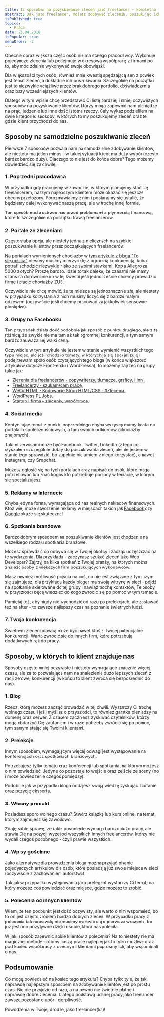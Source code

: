 ```yaml
---
title: 12 sposobów na pozyskiwanie zleceń jako freelancer – kompletna lista
abstract: Jak jako freelancer, możesz zdobywać zlecenia, poszukując ich, lub otrzymując z zewnątrz bez dodatkowej pracy? O tym w tym wpisie!
isPublished: true
topics:
  - Praca
date: 23.04.2018
isPopular: true
menuOrder: -3
---
```


Obecnie coraz większa część osób nie ma stałego pracodawcy. Wykonuje pojedyncze zlecenia lub podejmuje w okresową współpracę z firmami po to, aby móc zdalnie wykonywać swoje obowiązki.

Dla większości tych osób, również mnie kwestią spędzającą sen z powiek jest temat zleceń, a dokładnie ich poszukiwania. Szczególnie na początku jest to niezwykle uciążliwe przez brak dobrego portfolio, doświadczenia oraz bazy wcześniejszych klientów.

Dlatego w tym wpisie chcę przedstawić Ci listę bardziej i mniej oczywistych sposobów na pozyskiwanie klientów, którzy mogą zapewnić nam pieniądze na prąd, jedzenie lub inne dość istotne rzeczy. Cały wykaz podzieliłem na dwie kategorie: sposoby, w których to my poszukujemy zleceń oraz te, gdzie klient przychodzi do nas.

## Sposoby na samodzielne poszukiwanie zleceń

Pierwsze 7 sposobów pozwala nam na samodzielne zdobywanie klientów, ale niestety ma jeden minus - w takiej sytuacji klient ma duży wybór (często bardzo bardzo duży). Dlaczego to nie jest do końca dobre? Tego możemy dowiedzieć się za chwilę.

### 1. Poprzedni pracodawca

W przypadku gdy pracujemy w zawodzie, w którym planujemy stać się freelancerem, naszym najlepszym klientem może okazać się jeszcze obecny przełożony. Porozmawiajmy z nim i postarajmy się ustalić, że będziemy dalej wykonywać naszą pracę, ale w trochę innej formie.

Ten sposób może ustrzec nas przed problemami z płynnością finansową, które to szczególnie na początku trawią freelancerów.

### 2. Portale ze zleceniami

Często słaba opcja, ale niestety jedna z nielicznych na szybkie poszukiwanie klientów przez początkujących freelancerów.

Na portalach wymienionych chociażby w [tym artykule z bloga "To się opłaca"](http://tosieoplaca.pl/portale-ze-zleceniami-dla-freelancerow-lista-2018-roku/) niestety musimy mierzyć się z ogromną konkurencją, która potrafi schodzić niezwykle nisko ze swoimi stawkami. Kopia Allegro za 5000 złotych? Proszę bardzo. Idzie to tak daleko, że czasami nie mamy szans na dorównanie im w tej kwestii jeśli jednocześnie chcemy prowadzić firmę i płacić chociażby ZUS.

Oczywiście nie chcę mówić, że te miejsca są jednoznacznie złe, ale niestety w przypadku korzystania z nich musimy liczyć się z bardzo małym odzewem (oczywiście jeśli chcemy pracować za jakkolwiek sensowne pieniądze).

### 3. Grupy na Facebooku

Ten przypadek działa dość podobnie jak sposób z punktu drugiego, ale z tą różnicą, że zwykle nie ma tam aż tak ogromnej konkurencji, a tym samym bardzo zauważalnej walki ceną.

Oczywiście w tym artykule nie jestem w stanie wymienić wszystkich tego typu miejsc, ale jeśli chodzi o tematy, w których ja się specjalizuję i podejrzewam sporo osób czytających tego bloga (w końcu większość artykułów dotyczy Front-endu i WordPressa), to możemy zajrzeć na grupy takie jak:

- [Zlecenia dla freelancerów - copywriterzy, tłumacze, graficy, i inni.](https://www.facebook.com/groups/334578946675827/?ref=br_rs)
- [Freelancerzy - szukam/dam pracę.](https://www.facebook.com/groups/szukampracy)
- [WeCutHTML - Kodowanie Stron HTML/CSS - #Zlecenia.](https://www.facebook.com/groups/1460917024220206/)
- [WordPress PL Jobs.](https://www.facebook.com/groups/wpzenjobs/)
- [Startup i firma - zlecenia, współprace.](https://www.facebook.com/groups/1735385666757766/)

### 4. Social media

Kontynuując temat z punktu poprzedniego chyba wszyscy mamy konta na portalach społecznościowych, a tam swoich odbiorców (chociażby znajomych).

Takimi serwisami może być Facebook, Twitter, LinkedIn (z tego co słyszałem szczególnie dobry do poszukiwania zleceń, ale nie jestem w stanie tego sprawdzić, bo zupełnie nie umiem z niego korzystać), a nawet Instagram, czy Snapchat.

Możesz ogłosić się na tych portalach oraz napisać do osób, które mogą potrzebować lub znać kogoś kto potrzebuje pomocy w temacie, w którym się specjalizujesz.

### 5. Reklamy w Internecie

Chyba jedyna forma, wymagająca od nas realnych nakładów finansowych. Któż wie, może stworzenie reklamy w miejscach takich jak [Facebook](https://www.facebook.com/business),czy [Google](https://adwords.google.com/) okaże się skuteczne!

### 6. Spotkania branżowe

Bardzo dobrym sposobem na poszukiwanie klientów jest chodzenie na wszelkiego rodzaju spotkania branżowe.

Możesz sprawdzić co odbywa się w Twojej okolicy i zacząć uczęszczać na te wydarzenia. Dla przykładu - zaczynasz szukać zleceń jako Web Developer? Zajrzyj na kilka spotkań z Twojej branży, na których można znaleźć osoby z większych firm poszukujących wykonawców.

Masz również możliwość pójścia na coś, co nie jest związane z tym czym się zajmujesz, dla przykładu każdy bloger ma swoją witrynę w sieci - pójdź na spotkanie skierowane do tej grupy i nawiąż trochę kontaktów, Te osoby w przyszłości będą wiedzieć do kogo zwrócić się po pomoc w tym temacie.

Pamiętaj też, aby nigdy nie wychodzić od razu po prelekcjach, ale zostawać też na after - to zawsze najlepszy czas na poznanie świetnych ludzi.

### 7. Twoja konkurencja

Świetnym zleceniodawcą może być nawet ktoś z Twojej potencjalnej konkurencji. Warto zwrócić się do innych firm, które potrzebują dodatkowych rąk do pracy.

## Sposoby, w których to klient znajduje nas

Sposoby często mniej oczywiste i niestety wymagające znacznie więcej czasu, ale za to pozwalające nam na znalezienie dużo lepszych zleceń z racji zerowej konkurencji (w końcu to klient zwraca się bezpośrednio do nas).

### 1. Blog

Rzecz, którą możesz zacząć prowadzić w tej chwili. Wystarczy Ci trochę wolnego czasu i jeśli myślisz o przyszłości, to również garstka pieniędzy na domenę oraz serwer. Z czasem zaczniesz zyskiwać czytelników, którzy mogą obdarzyć Cię zaufaniem i w razie potrzeby zwrócić się po pomoc, tym samym stając się Twoimi klientami.

### 2. Prelekcje

Innym sposobem, wymagającym więcej odwagi jest występowanie na konferencjach oraz spotkaniach branżowych.

Potrzebujesz tylko tematu oraz konferencji lub spotkania, na którym możesz o nim powiedzieć. Jedyne co pozostaje to wejście oraz zejście ze sceny (no i może powiedzenie czegoś pomiędzy).

Podobnie jak w przypadku bloga oddajesz swoją wiedzę zyskując zaufanie oraz pozycję eksperta.

### 3. Własny produkt

Posiadasz sporo wolnego czasu? Stwórz książkę lub kurs online, na temat, którym zajmujesz się zawodowo.

Zdaję sobie sprawę, że takie posunięcie wymaga bardzo dużo pracy, ale stawia Cię na pozycji wyżej od wszystkich innych freelancerów, którzy nie wydali czegoś podobnego - czyli prawie wszystkich.

### 4. Wpisy gościnne

Jako alternatywę dla prowadzenia bloga można przyjąć pisanie pojedynczych artykułów dla osób, które posiadają już swoje miejsce w sieci (oczywiście z zachowaniem autorstwa).

Tak jak w przypadku występowania jako prelegent wystarczy Ci temat, na który możesz coś powiedzieć oraz miejsce, gdzie możesz to zrobić.

### 5. Polecenia od innych klientów

Wiem, że ten podpunkt jest dość oczywisty, ale warto o nim wspomnieć, bo to on jest często źródłem bardzo dobrych zleceń. W przypadku pracy z polecenia tak naprawdę nie musimy martwić się o pierwsze wrażenie, bo już jest ono pozytywne dzięki osobie, która nas poleciła.

W jaki sposób zapewnić sobie klientów z polecenia? Na to niestety nie ma magicznej metody - róbmy naszą pracę najlepiej jak to tylko możliwe oraz pod koniec współpracy z obecnymi klientami poprośmy ich, aby wspominali o nas.

## Podsumowanie

Co mogę powiedzieć na koniec tego artykułu? Chyba tylko tyle, że tak naprawdę najlepszym sposobem na zdobywanie klientów jest po prostu czas. Nic nie przyjdzie od razu, a na pewno nie świetnie płatne i naprawdę dobre zlecenia. Dlatego podstawą udanej pracy jako freelancer zawsze pozostanie upór i cierpliwość.

Powodzenia w Twojej drodze, jako freelancer(ka)!
